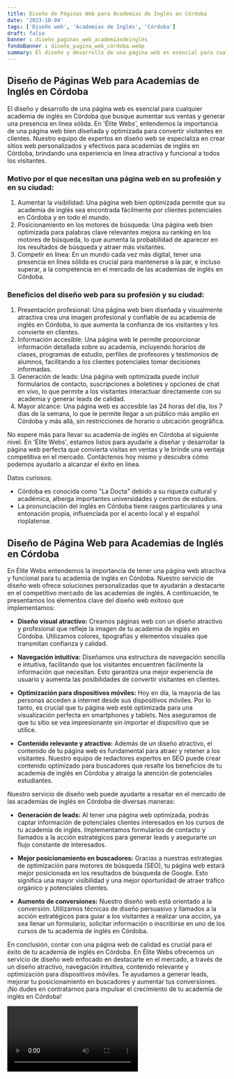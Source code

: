 ```yaml
---
title: Diseño de Páginas Web para Academias de Inglés en Córdoba
date: '2023-10-04'
tags: ['Diseño web', 'Academias de Inglés', 'Córdoba']
draft: false
banner : diseño_paginas_web_academiasdeinglés
fondoBanner : diseño_pagina_web_córdoba.webp
summary: El diseño y desarrollo de una página web es esencial para cualquier academia de inglés en Córdoba que busque aumentar sus ventas y generar una presencia en línea sólida. En 'Élite Webs', entendemos la importancia de una página web bien diseñada y optimizada para convertir visitantes en clientes. Nuestro equipo de expertos en diseño web se especializa en crear sitios web personalizados y efectivos para academias de inglés en Córdoba, brindando una experiencia en línea atractiva y funcional a todos los visitantes.
---
```


## Diseño de Páginas Web para Academias de Inglés en Córdoba

El diseño y desarrollo de una página web es esencial para cualquier academia de inglés en Córdoba que busque aumentar sus ventas y generar una presencia en línea sólida. En 'Élite Webs', entendemos la importancia de una página web bien diseñada y optimizada para convertir visitantes en clientes. Nuestro equipo de expertos en diseño web se especializa en crear sitios web personalizados y efectivos para academias de inglés en Córdoba, brindando una experiencia en línea atractiva y funcional a todos los visitantes.

### Motivo por el que necesitan una página web en su profesión y en su ciudad:

1. Aumentar la visibilidad: Una página web bien optimizada permite que su academia de inglés sea encontrada fácilmente por clientes potenciales en Córdoba y en todo el mundo.
2. Posicionamiento en los motores de búsqueda: Una página web bien optimizada para palabras clave relevantes mejora su ranking en los motores de búsqueda, lo que aumenta la probabilidad de aparecer en los resultados de búsqueda y atraer más visitantes.
3. Competir en línea: En un mundo cada vez más digital, tener una presencia en línea sólida es crucial para mantenerse a la par, e incluso superar, a la competencia en el mercado de las academias de inglés en Córdoba.

### Beneficios del diseño web para su profesión y su ciudad:

1. Presentación profesional: Una página web bien diseñada y visualmente atractiva crea una imagen profesional y confiable de su academia de inglés en Córdoba, lo que aumenta la confianza de los visitantes y los convierte en clientes.
2. Información accesible: Una página web le permite proporcionar información detallada sobre su academia, incluyendo horarios de clases, programas de estudio, perfiles de profesores y testimonios de alumnos, facilitando a los clientes potenciales tomar decisiones informadas.
3. Generación de leads: Una página web optimizada puede incluir formularios de contacto, suscripciones a boletines y opciones de chat en vivo, lo que permite a los visitantes interactuar directamente con su academia y generar leads de calidad.
4. Mayor alcance: Una página web es accesible las 24 horas del día, los 7 días de la semana, lo que le permite llegar a un público más amplio en Córdoba y más allá, sin restricciones de horario o ubicación geográfica.

No espere más para llevar su academia de inglés en Córdoba al siguiente nivel. En 'Élite Webs', estamos listos para ayudarle a diseñar y desarrollar la página web perfecta que convierta visitas en ventas y le brinde una ventaja competitiva en el mercado. Contáctenos hoy mismo y descubra cómo podemos ayudarlo a alcanzar el éxito en línea.

Datos curiosos:
- Córdoba es conocida como "La Docta" debido a su riqueza cultural y académica, alberga importantes universidades y centros de estudios.
- La pronunciación del inglés en Córdoba tiene rasgos particulares y una entonación propia, influenciada por el acento local y el español rioplatense.

<GifSeo />

<Cta />

## Diseño de Página Web para Academias de Inglés en Córdoba

En Élite Webs entendemos la importancia de tener una página web atractiva y funcional para tu academia de inglés en Córdoba. Nuestro servicio de diseño web ofrece soluciones personalizadas que te ayudarán a destacarte en el competitivo mercado de las academias de inglés. A continuación, te presentamos los elementos clave del diseño web exitoso que implementamos:

- **Diseño visual atractivo:** Creamos páginas web con un diseño atractivo y profesional que refleje la imagen de tu academia de inglés en Córdoba. Utilizamos colores, tipografías y elementos visuales que transmitan confianza y calidad.

- **Navegación intuitiva:** Diseñamos una estructura de navegación sencilla e intuitiva, facilitando que los visitantes encuentren fácilmente la información que necesitan. Esto garantiza una mejor experiencia de usuario y aumenta las posibilidades de convertir visitantes en clientes.

- **Optimización para dispositivos móviles:** Hoy en día, la mayoría de las personas acceden a internet desde sus dispositivos móviles. Por lo tanto, es crucial que tu página web esté optimizada para una visualización perfecta en smartphones y tablets. Nos aseguramos de que tu sitio se vea impresionante sin importar el dispositivo que se utilice.

- **Contenido relevante y atractivo:** Además de un diseño atractivo, el contenido de tu página web es fundamental para atraer y retener a los visitantes. Nuestro equipo de redactores expertos en SEO puede crear contenido optimizado para buscadores que resalte los beneficios de tu academia de inglés en Córdoba y atraiga la atención de potenciales estudiantes.

Nuestro servicio de diseño web puede ayudarte a resaltar en el mercado de las academias de inglés en Córdoba de diversas maneras:

- **Generación de leads:** Al tener una página web optimizada, podrás captar información de potenciales clientes interesados en los cursos de tu academia de inglés. Implementamos formularios de contacto y llamados a la acción estratégicos para generar leads y asegurarte un flujo constante de interesados.

- **Mejor posicionamiento en buscadores:** Gracias a nuestras estrategias de optimización para motores de búsqueda (SEO), tu página web estará mejor posicionada en los resultados de búsqueda de Google. Esto significa una mayor visibilidad y una mejor oportunidad de atraer tráfico orgánico y potenciales clientes.

- **Aumento de conversiones:** Nuestro diseño web está orientado a la conversión. Utilizamos técnicas de diseño persuasivo y llamados a la acción estratégicos para guiar a los visitantes a realizar una acción, ya sea llenar un formulario, solicitar información o inscribirse en uno de los cursos de tu academia de inglés en Córdoba.

En conclusión, contar con una página web de calidad es crucial para el éxito de tu academia de inglés en Córdoba. En Élite Webs ofrecemos un servicio de diseño web enfocado en destacarte en el mercado, a través de un diseño atractivo, navegación intuitiva, contenido relevante y optimización para dispositivos móviles. Te ayudamos a generar leads, mejorar tu posicionamiento en buscadores y aumentar tus conversiones. ¡No dudes en contratarnos para impulsar el crecimiento de tu academia de inglés en Córdoba!

<Video />

<CtaBot job='Academias de Inglés' city='Córdoba'/>

<Gmaps query='Córdoba+españa+maps' />